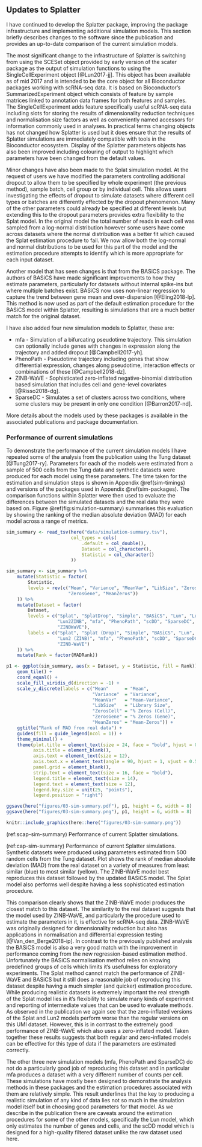 ## Updates to Splatter

I have continued to develop the Splatter package, improving the package
infrastructure and implementing additional simulation models. This section
briefly describes changes to the software since the publication and provides an
up-to-date comparison of the current simulation models.

The most significant change to the infrastructure of Splatter is switching from
using the SCESet object provided by early version of the scater package as the
output of simulation functions to using the SingleCellExperiment object
[@Lun2017-jj]. This object has been available as of mid 2017 and is intended to
be the core object for all Bioconductor packages working with scRNA-seq data.
It is based on Bioconductor's SummarizedExperiment object which consists of
feature by sample matrices linked to annotation data frames for both features
and samples. The SingleCellExperiment adds feature specifically useful
scRNA-seq data including slots for storing the results of dimensionality
reduction techniques and normalisation size factors as well as conveniently
named accessors for information commonly used in analyses. In practical terms
changing objects has not changed how Splatter is used but it does ensure that
the results of Splatter simulations are immediately compatible with tools in
the Bioconductor ecosystem. Display of the Splatter parameters objects has also
been improved including colouring of output to highlight which parameters have
been changed from the default values.

Minor changes have also been made to the Splat simulation model. At the request
of users we have modified the parameters controlling additional dropout to
allow them to be specified by whole experiment (the previous method), sample
batch, cell group or by individual cell. This allows users investigating the
effects of dropout to simulate datasets where different cell types or batches
are differently effected by the dropout phenomenon. Many of the other
parameters could already be specified at different levels but extending this to
the dropout parameters provides extra flexibility to the Splat model. In the
original model the total number of reads in each cell was sampled from a
log-normal distribution however some users have come across datasets where the
normal distribution was a better fit which caused the Splat estimation
procedure to fail. We now allow both the log-normal and normal distributions to
be used for this part of the model and the estimation procedure attempts to
identify which is more appropriate for each input dataset.

Another model that has seen changes is that from the BASiCS package. The
authors of BASiCS have made significant improvements to how they estimate
parameters, particularly for datasets without internal spike-ins but where
multiple batches exist. BASiCS now uses non-linear regression to capture the
trend between gene mean and over-dispersion [@Eling2018-lp]. This method is now
used as part of the default estimation procedure for the BASiCS model within
Splatter, resulting is simulations that are a much better match for the
original dataset.

I have also added four new simulation models to Splatter, these are:

* mfa - Simulation of a bifurcating pseudotime trajectory. This simulation can
  optionally include genes with changes in expression along the trajectory and
  added dropout [@Campbell2017-yh].
* PhenoPath - Pseudotime trajectory including genes that show differential
  expression, changes along pseudotime, interaction effects or combinations of
  these [@Campbell2018-dz].
* ZINB-WaVE - Sophisticated zero-inflated negative-binomial distribution based
  simulation that includes cell and gene-level covariates [@Risso2018-dg].
* SparseDC - Simulates a set of clusters across two conditions, where
  some clusters may be present in only one condition [@Barron2017-nd].

More details about the models used by these packages is available in the
associated publications and package documentation.

### Performance of current simulations

To demonstrate the performance of the current simulation models I have repeated
some of the analysis from the publication using the Tung dataset
[@Tung2017-ry]. Parameters for each of the models were estimated from a sample
of 500 cells from the Tung data and synthetic datasets were produced for each
model using these parameters. The time taken for the estimation and simulation
steps is shown in Appendix \@ref(sim-timings) and versions of the packages used
in Appendix \@ref(sim-packages). The comparison functions within Splatter were
then used to evaluate the differences between the simulated datasets and the
real data they were based on. Figure \@ref(fig:simulation-summary) summarises
this evaluation by showing the ranking of the median absolute deviation (MAD)
for each model across a range of metrics.

```r
sim_summary <- read_tsv(here("data/simulation-summary.tsv"),
                        col_types = cols(
                            .default = col_double(),
                            Dataset = col_character(),
                            Statistic = col_character()
                        ))

sim_summary <- sim_summary %>%
    mutate(Statistic = factor(
        Statistic,
        levels = rev(c("Mean", "Variance", "MeanVar", "LibSize", "ZerosCell",
                       "ZerosGene", "MeanZeros"))
    )) %>%
    mutate(Dataset = factor(
        Dataset,
        levels = c("Splat", "SplatDrop", "Simple", "BASiCS", "Lun", "Lun2",
                   "Lun2ZINB", "mfa", "PhenoPath", "scDD", "SparseDC",
                   "ZINBWaVE"),
        labels = c("Splat", "Splat (Drop)", "Simple", "BASiCS", "Lun", "Lun2",
                   "Lun2 (ZINB)", "mfa", "PhenoPath", "scDD", "SparseDC",
                   "ZINB-WaVE")
    )) %>%
    mutate(Rank = factor(MADRank))

p1 <- ggplot(sim_summary, aes(x = Dataset, y = Statistic, fill = Rank)) +
    geom_tile() +
    coord_equal() +
    scale_fill_viridis_d(direction = -1) +
    scale_y_discrete(labels = c("Mean"      = "Mean",
                                "Variance"  = "Variance",
                                "MeanVar"   = "Mean-Variance",
                                "LibSize"   = "Library Size",
                                "ZerosCell" = "% Zeros (Cell)",
                                "ZerosGene" = "% Zeros (Gene)",
                                "MeanZeros" = "Mean-Zeros")) +
    ggtitle("Rank of MAD from real data") +
    guides(fill = guide_legend(ncol = 1)) +
    theme_minimal() +
    theme(plot.title = element_text(size = 24, face = "bold", hjust = 0.4),
          axis.title = element_blank(),
          axis.text = element_text(size = 12),
          axis.text.x = element_text(angle = 90, hjust = 1, vjust = 0.5),
          panel.grid = element_blank(),
          strip.text = element_text(size = 16, face = "bold"),
          legend.title = element_text(size = 14),
          legend.text = element_text(size = 12),
          legend.key.size = unit(25, "points"),
          legend.position = "right")

ggsave(here("figures/03-sim-summary.pdf"), p1, height = 6, width = 8)
ggsave(here("figures/03-sim-summary.png"), p1, height = 6, width = 8)

knitr::include_graphics(here::here("figures/03-sim-summary.png"))
```

(ref:scap-sim-summary) Performance of current Splatter simulations.

(ref:cap-sim-summary) Performance of current Splatter simulations. Synthetic datasets were produced using parameters estimated from 500 random cells from the Tung dataset. Plot shows the rank of median absolute deviation (MAD) from the real dataset on a variety of measures from least similar (blue) to most similar (yellow). The ZINB-WaVE model best reproduces this dataset followed by the updated BASiCS model. The Splat model also performs well despite having a less sophisticated estimation procedure.

This comparison clearly shows that the ZINB-WaVE model produces the closest
match to this dataset. The similarity to the real dataset suggests that the
model used by ZINB-WaVE, and particularly the procedure used to estimate the
parameters in it, is effective for scRNA-seq data. ZINB-WaVE was originally
designed for dimensionality reduction but also has applications in
normalisation and differential expression testing [@Van_den_Berge2018-ip]. In
contrast to the previously published analysis the BASiCS model is also a very
good match with the improvement in performance coming from the new
regression-based estimation method. Unfortunately the BASiCS normalisation
method relies on knowing predefined groups of cells which limits it's
usefulness for exploratory experiments. The Splat method cannot match the
performance of ZINB-WaVE and BASiCS but it still does a reasonable job of
reproducing this dataset despite having a much simpler (and quicker) estimation
procedure. While producing realistic datasets is extremely important the real
strength of the Splat model lies in it's flexibility to simulate many kinds of
experiment and reporting of intermediate values that can be used to evaluate
methods. As observed in the publication we again see that the zero-inflated
versions of the Splat and Lun2 models perform worse than the regular versions
on this UMI dataset. However, this is in contrast to the extremely good
performance of ZINB-WaVE which also uses a zero-inflated model. Taken together
these results suggests that both regular and zero-inflated models can be
effective for this type of data if the parameters are estimated correctly.

The other three new simulation models (mfa, PhenoPath and SparseDC) do not do a
particularly good job of reproducing this dataset and in particular mfa
produces a dataset with a very different number of counts per cell. These
simulations have mostly been designed to demonstrate the analysis methods in
these packages and the estimation procedures associated with them are
relatively simple. This result underlines that the key to producing a realistic
simulation of any kind of data lies not so much in the simulation model itself
but in choosing good parameters for that model. As we describe in the
publication there are caveats around the estimation procedures for some of the
other models, specifically the Lun model, which only estimates the number of
genes and cells, and the scDD model which is designed for a high-quality
filtered dataset unlike the raw dataset used here.
